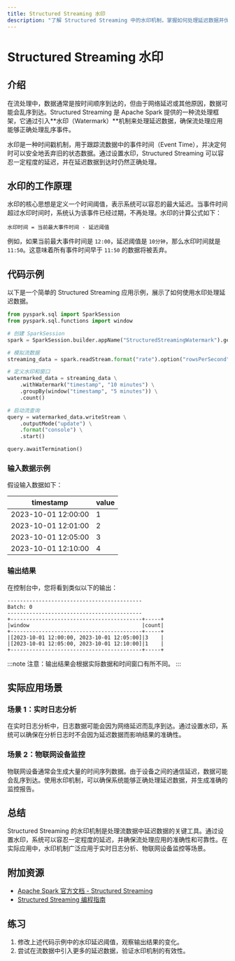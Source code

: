 ```yaml
---
title: Structured Streaming 水印
description: "了解 Structured Streaming 中的水印机制，掌握如何处理延迟数据并优化流处理应用。"
---
```


# Structured Streaming 水印

## 介绍

在流处理中，数据通常是按时间顺序到达的，但由于网络延迟或其他原因，数据可能会乱序到达。Structured Streaming 是 Apache Spark 提供的一种流处理框架，它通过引入**水印（Watermark）**机制来处理延迟数据，确保流处理应用能够正确处理乱序事件。

水印是一种时间戳机制，用于跟踪流数据中的事件时间（Event Time），并决定何时可以安全地丢弃旧的状态数据。通过设置水印，Structured Streaming 可以容忍一定程度的延迟，并在延迟数据到达时仍然正确处理。

## 水印的工作原理

水印的核心思想是定义一个时间阈值，表示系统可以容忍的最大延迟。当事件时间超过水印时间时，系统认为该事件已经过期，不再处理。水印的计算公式如下：

```
水印时间 = 当前最大事件时间 - 延迟阈值
```

例如，如果当前最大事件时间是 `12:00`，延迟阈值是 `10分钟`，那么水印时间就是 `11:50`。这意味着所有事件时间早于 `11:50` 的数据将被丢弃。

## 代码示例

以下是一个简单的 Structured Streaming 应用示例，展示了如何使用水印处理延迟数据。

```python
from pyspark.sql import SparkSession
from pyspark.sql.functions import window

# 创建 SparkSession
spark = SparkSession.builder.appName("StructuredStreamingWatermark").getOrCreate()

# 模拟流数据
streaming_data = spark.readStream.format("rate").option("rowsPerSecond", 10).load()

# 定义水印和窗口
watermarked_data = streaming_data \
    .withWatermark("timestamp", "10 minutes") \
    .groupBy(window("timestamp", "5 minutes")) \
    .count()

# 启动流查询
query = watermarked_data.writeStream \
    .outputMode("update") \
    .format("console") \
    .start()

query.awaitTermination()
```

### 输入数据示例

假设输入数据如下：

| timestamp           | value |
|---------------------|-------|
| 2023-10-01 12:00:00 | 1     |
| 2023-10-01 12:01:00 | 2     |
| 2023-10-01 12:05:00 | 3     |
| 2023-10-01 12:10:00 | 4     |

### 输出结果

在控制台中，您将看到类似以下的输出：

```
-------------------------------------------
Batch: 0
-------------------------------------------
+------------------------------------------+-----+
|window                                    |count|
+------------------------------------------+-----+
|[2023-10-01 12:00:00, 2023-10-01 12:05:00]|3    |
|[2023-10-01 12:05:00, 2023-10-01 12:10:00]|1    |
+------------------------------------------+-----+
```

:::note
注意：输出结果会根据实际数据和时间窗口有所不同。
:::

## 实际应用场景

### 场景 1：实时日志分析

在实时日志分析中，日志数据可能会因为网络延迟而乱序到达。通过设置水印，系统可以确保在分析日志时不会因为延迟数据而影响结果的准确性。

### 场景 2：物联网设备监控

物联网设备通常会生成大量的时间序列数据。由于设备之间的通信延迟，数据可能会乱序到达。使用水印机制，可以确保系统能够正确处理延迟数据，并生成准确的监控报告。

## 总结

Structured Streaming 的水印机制是处理流数据中延迟数据的关键工具。通过设置水印，系统可以容忍一定程度的延迟，并确保流处理应用的准确性和可靠性。在实际应用中，水印机制广泛应用于实时日志分析、物联网设备监控等场景。

## 附加资源

- [Apache Spark 官方文档 - Structured Streaming](https://spark.apache.org/docs/latest/structured-streaming-programming-guide.html)
- [Structured Streaming 编程指南](https://spark.apache.org/docs/latest/structured-streaming-programming-guide.html)

## 练习

1. 修改上述代码示例中的水印延迟阈值，观察输出结果的变化。
2. 尝试在流数据中引入更多的延迟数据，验证水印机制的有效性。
